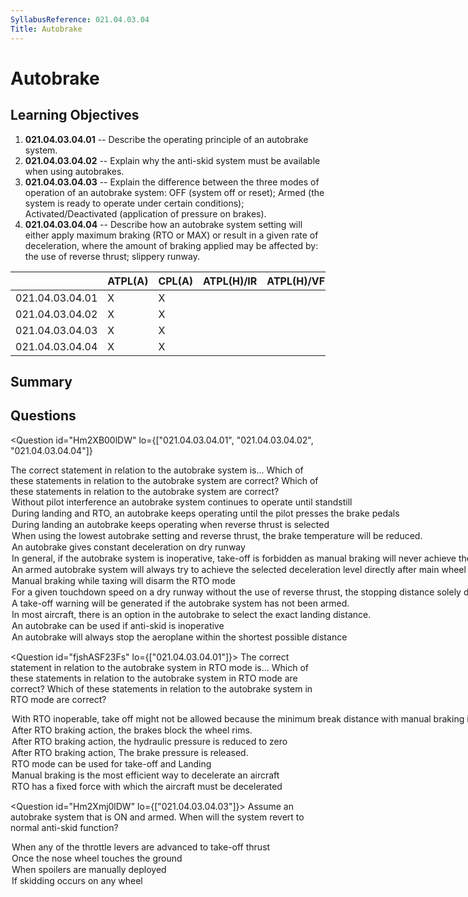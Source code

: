 ```yaml
---
SyllabusReference: 021.04.03.04
Title: Autobrake
---
```


# Autobrake

## Learning Objectives

1. **021.04.03.04.01** -- Describe the operating principle of an autobrake
   system.
2. **021.04.03.04.02** -- Explain why the anti-skid system must be available
   when using autobrakes.
3. **021.04.03.04.03** -- Explain the difference between the three modes of
   operation of an autobrake system: OFF (system off or reset); Armed (the
   system is ready to operate under certain conditions); Activated/Deactivated
   (application of pressure on brakes).
4. **021.04.03.04.04** -- Describe how an autobrake system setting will either
   apply maximum braking (RTO or MAX) or result in a given rate of deceleration,
   where the amount of braking applied may be affected by: the use of reverse
   thrust; slippery runway.

|                 | ATPL(A) | CPL(A) | ATPL(H)/IR | ATPL(H)/VFR | CPL(H) | IR  | CBIR(A) |
| --------------- | ------- | ------ | ---------- | ----------- | ------ | --- | ------- |
| 021.04.03.04.01 | X       | X      |            |             |        |     |         |
| 021.04.03.04.02 | X       | X      |            |             |        |     |         |
| 021.04.03.04.03 | X       | X      |            |             |        |     |         |
| 021.04.03.04.04 | X       | X      |            |             |        |     |         |

## Summary

## Questions

<Question
  id="Hm2XB00lDW"
  lo={["021.04.03.04.01", "021.04.03.04.02", "021.04.03.04.04"]}
>
  <Text variant="oneCorrect">
    The correct statement in relation to the autobrake system is...
  </Text>
  <Text variant="oneTwo">
    Which of these statements in relation to the autobrake system are correct?
  </Text>
  <Text variant="multipleCorrect" select={5}>
    Which of these statements in relation to the autobrake system are correct?
  </Text>
  <Option
    id="Hm2XB00lDW-1"
    correct
    why="This is true, and required by technical requirements for type certification."
  >
    Without pilot interference an autobrake system continues to operate until
    standstill
  </Option>
  <Option id="Hm2XB00lDW-2" correct>
    During landing and RTO, an autobrake keeps operating until the pilot presses
    the brake pedals
  </Option>
  <Option id="Hm2XB00lDW-3" correct>
    During landing an autobrake keeps operating when reverse thrust is selected
  </Option>
  <Option id="Hm2XB00lDW-4" correct>
    When using the lowest autobrake setting and reverse thrust, the brake
    temperature will be reduced.
  </Option>
  <Option
    id="Hm2XB00lDW-C"
    correct
    why="The autobrake system maintains a pre-selected deceleration rate, adapting the brake force as the plane slows down, or as other means of breaking become active (i.e: thrust reverser). Do not confuse with RTO mode where all the available brake pressure is applied!"
  >
    An autobrake gives constant deceleration on dry runway
  </Option>
  <Option
    id="Hm2XB00lDW-5"
    why="Although the second part of the statement is correct, an INOP autobrake just increases the Take off distance required. If enough runway is available, take off is still allowed."
  >
    In general, if the autobrake system is inoperative, take-off is forbidden as
    manual braking will never achieve the brake rate of the autobrake system.
  </Option>
  <Option
    id="Hm2XB00lDW-6"
    why="Not correct since in most aircraft the autobrake engages a couple of seconds after touch down"
  >
    An armed autobrake system will always try to achieve the selected
    deceleration level directly after main wheel touchdown
  </Option>
  <Option
    id="Hm2XB00lDW-7"
    why="RTO is only disabled if braking occurs above a relatively high speed (90kts for a 737-800)."
  >
    Manual braking while taxing will disarm the RTO mode
  </Option>
  <Option
    id="Hm2XB00lDW-8"
    why="Not correct since it also depends on pressure altitude, temperature, and a myriad of other factors"
  >
    For a given touchdown speed on a dry runway without the use of reverse
    thrust, the stopping distance solely depends on the selected ABS setting and
    weight of the aeroplane.
  </Option>
  <Option
    id="Hm2XB00lDW-9"
    why="This is not necessarily true, and depends a lot on aircraft type."
  >
    A take-off warning will be generated if the autobrake system has not been
    armed.
  </Option>
  <Option id="Hm2XB00lDW-A" why="">
    In most aircraft, there is an option in the autobrake to select the exact
    landing distance.
  </Option>
  <Option
    id="Hm2XB00lDW-B"
    why="Aerobraking with INOP anti-skid would result in a hydroplaning aircraft for wet runways which is not a good idea."
  >
    An autobrake can be used if anti-skid is inoperative
  </Option>
  <Option
    id="Hm2XB00lDW-E"
    why="This is not correct, as the autobrake maintains a constant deceleration ratio. Only in RTO mode is the deceleration rate maximum"
  >
    An autobrake will always stop the aeroplane within the shortest possible
    distance
  </Option>
</Question>

<Question id="fjshASF23Fs" lo={["021.04.03.04.01"]}>
  <Text variant="oneCorrect">
    The correct statement in relation to the autobrake system in RTO mode is...
  </Text>
  <Text variant="oneTwo">
    Which of these statements in relation to the autobrake system in RTO mode
    are correct?
  </Text>
  <Text variant="multipleCorrect" select={5}>
    Which of these statements in relation to the autobrake system in RTO mode
    are correct?
  </Text>
  <Option id="fjshASF23Fs-1" correct why="">
    With RTO inoperable, take off might not be allowed because the minimum break
    distance with manual braking is much longer.
  </Option>
  <Option id="fjshASF23Fs-2" correct why="">
    After RTO braking action, the brakes block the wheel rims.
  </Option>
  <Option
    id="fjshASF23Fs-3"
    why="After RTO braking action, brakes remain in the locked position, so pressure remains."
  >
    After RTO braking action, the hydraulic pressure is reduced to zero
  </Option>
  <Option
    id="fjshASF23Fs-4"
    why="After RTO braking action, brakes remain in the locked position."
  >
    After RTO braking action, The brake pressure is released.
  </Option>
  <Option id="fjshASF23Fs-5" why="">
    RTO mode can be used for take-off and Landing
  </Option>
  <Option id="fjshASF23Fs-6" why="">
    Manual braking is the most efficient way to decelerate an aircraft
  </Option>
  <Option
    id="fjshASF23Fs-7"
    why="the RTO applies a fixed hydraulic pressure, but the force that is applied varies with weight on the wheels."
  >
    RTO has a fixed force with which the aircraft must be decelerated
  </Option>
</Question>

<Question id="Hm2Xmj0lDW" lo={["021.04.03.04.03"]}>
  <Text variant="oneCorrect">
    Assume an autobrake system that is ON and armed. When will the system revert
    to normal anti-skid function?
  </Text>
  <Option id="Hm2Xmj0lDW-1" correct why="">
    When any of the throttle levers are advanced to take-off thrust
  </Option>
  <Option id="Hm2Xmj0lDW-3" why="">
    Once the nose wheel touches the ground
  </Option>
  <Option id="Hm2Xmj0lDW-4" why="">
    When spoilers are manually deployed
  </Option>
  <Option id="Hm2Xmj0lDW-5" why="">
    If skidding occurs on any wheel
  </Option>
</Question>

